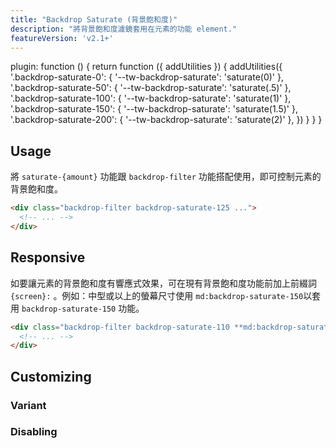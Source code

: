 ```yaml
---
title: "Backdrop Saturate (背景飽和度)"
description: "將背景飽和度濾鏡套用在元素的功能 element."
featureVersion: 'v2.1+'
---
```



  plugin: function () {
    return function ({ addUtilities }) {
      addUtilities({
        '.backdrop-saturate-0': { '--tw-backdrop-saturate': 'saturate(0)' },
        '.backdrop-saturate-50': { '--tw-backdrop-saturate': 'saturate(.5)' },
        '.backdrop-saturate-100': { '--tw-backdrop-saturate': 'saturate(1)' },
        '.backdrop-saturate-150': { '--tw-backdrop-saturate': 'saturate(1.5)' },
        '.backdrop-saturate-200': { '--tw-backdrop-saturate': 'saturate(2)' },
      })
    }
  }
}

## Usage

<!-- Use the `saturate-{amount}` utilities alongside the `backdrop-filter` utility to control an element's backdrop saturation. -->
將 `saturate-{amount}` 功能跟 `backdrop-filter` 功能搭配使用，即可控制元素的背景飽和度。

```html
<div class="backdrop-filter backdrop-saturate-125 ...">
  <!-- ... -->
</div>
```

## Responsive

<!-- To control an element's backrop saturation at a specific breakpoint, add a `{screen}:` prefix to any existing backdrop saturate utility. For example, use `md:backdrop-saturate-150` to apply the `backdrop-saturate-150` utility at only medium screen sizes and above. -->
如要讓元素的背景飽和度有響應式效果，可在現有背景飽和度功能前加上前綴詞 `{screen}:` 。例如：中型或以上的螢幕尺寸使用 `md:backdrop-saturate-150`以套用 `backdrop-saturate-150` 功能。

```html
<div class="backdrop-filter backdrop-saturate-110 **md:backdrop-saturate-150** ...">
  <!-- ... -->
</div>
```

<Responsive />

## Customizing

### Variant

<Variants plugin="backdropSaturate" name="backdrop saturate" />

### Disabling

<Disabling plugin="backdropSaturate" name="backdrop saturate" />
